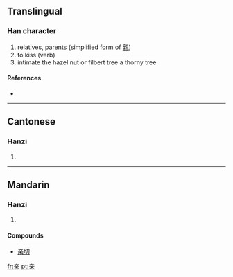 {{also|親}}
==Translingual==

===Han character===
{{Han char|rn=8|rad=亠|as=07|sn=9|four=|canj=卜廿木 (YTD)}}

# relatives, parents (simplified form of [[親]])
# to kiss (verb){{fact}}
# intimate the hazel nut or filbert tree a thorny tree

====References====
* {{Han ref|kx=0089.081|dkj=00311|hdz=42707.070|uh=4EB2|ud=20146}}

----

==Cantonese==

===Hanzi===
{{yue-hanzi|jyut=|y=chan1}}

# {{defn|Cantonese}}

----

==Mandarin==

===Hanzi===
{{cmn-hanzi|tra=親|pin=[[qīn]] ([[qin1]])|wg=ch'in<sup>1</sup>}}

# {{defn|Mandarin}}

====Compounds====
* [[亲切]]

[[fr:亲]]
[[pt:亲]]